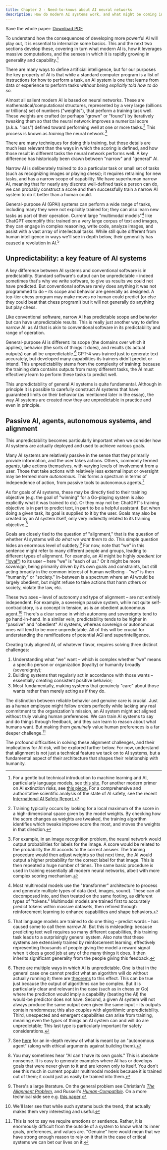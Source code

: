 ```yaml
---
title: Chapter 2 - Need-to-knows about AI neural networks
description: How do modern AI systems work, and what might be coming in the next generation of AIs?
---
```


Save the whole paper: <Icon name="FileText" size={24} className="text-general-link" /> [Download PDF](https://keepthefuturehuman.ai/wp-content/uploads/2025/03/Keep_the_Future_Human__AnthonyAguirre__5March2025.pdf)

To understand how the consequences of developing more powerful AI will play out, it is essential to internalize some basics. This and the next two sections develop these, covering in turn what modern AI is, how it leverages massive computations, and the senses in which it is rapidly growing in generality and capability.[^5]

There are many ways to define artificial intelligence, but for our purposes the key property of AI is that while a standard computer program is a list of instructions for how to perform a task, an AI system is one that learns from data or experience to perform tasks *without being explicitly told how to do so.*

Almost all salient modern AI is based on neural networks. These are mathematical/computational structures, represented by a very large (billions or trillions) set of numbers ("weights"), that perform a training task well. These weights are crafted (or perhaps "grown" or "found") by iteratively tweaking them so that the neural network improves a numerical score (a.k.a. "loss") defined toward performing well at one or more tasks.[^6] This process is known as *training* the neural network.[^7]

There are many techniques for doing this training, but those details are much less relevant than the ways in which the scoring is defined, and how those result in different tasks the neural network performs well. A key difference has historically been drawn between "narrow" and "general" AI.

Narrow AI is deliberately trained to do a particular task or small set of tasks (such as recognizing images or playing chess); it requires retraining for new tasks, and has a narrow scope of capability. We have superhuman narrow AI, meaning that for nearly any discrete well-defined task a person can do, we can probably construct a score and then successfully train a narrow AI system to do it better than a human could.

General-purpose AI (GPAI) systems can perform a wide range of tasks, including many they were not explicitly trained for; they can also learn new tasks as part of their operation. Current large "multimodal models"[^8] like ChatGPT exemplify this: trained on a very large corpus of text and images, they can engage in complex reasoning, write code, analyze images, and assist with a vast array of intellectual tasks. While still quite different from human intelligence in ways we'll see in depth below, their generality has caused a revolution in AI.[^9]

## Unpredictability: a key feature of AI systems

A key difference between AI systems and conventional software is in predictability. Standard software's output can be unpredictable – indeed sometimes that's why we write software, to give us results we could not have predicted. But conventional software rarely does anything it was not programmed to do – its scope and behavior are generally as designed. A top-tier chess program may make moves no human could predict (or else they could beat that chess program!) but it will not generally do anything but play chess.

Like conventional software, narrow AI has predictable scope and behavior but can have unpredictable results. This is really just another way to define narrow AI: as AI that is akin to conventional software in its predictability and range of operation.

General-purpose AI is different: its scope (the domains over which it applies), behavior (the sorts of things it does), and results (its actual outputs) can all be unpredictable.[^10] GPT-4 was trained just to generate text accurately, but developed many capabilities its trainers didn't predict or intend. This unpredictability stems from the complexity of training: because the training data contains outputs from many different tasks, the AI must effectively learn to perform these tasks to predict well.

This unpredictability of general AI systems is quite fundamental. Although in principle it is possible to carefully construct AI systems that have guaranteed limits on their behavior (as mentioned later in the essay), the way AI systems are created now they are unpredictable in practice and even in principle.

## Passive AI, agents, autonomous systems, and alignment

This unpredictability becomes particularly important when we consider how AI systems are actually deployed and used to achieve various goals.

Many AI systems are relatively passive in the sense that they primarily provide information, and the user takes actions. Others, commonly termed *agents*, take actions themselves, with varying levels of involvement from a user. Those that take actions with relatively less external input or oversight may be termed more *autonomous*. This forms a spectrum in terms of independence of action, from passive tools to autonomous agents.[^11]

As for goals of AI systems, these may be directly tied to their training objective (e.g. the goal of "winning" for a Go-playing system is also explicitly what it was trained to do). Or they may not be: ChatGPT's training objective is in part to predict text, in part to be a helpful assistant. But when doing a given task, its goal is supplied to it by the user. Goals may also be created by an AI system itself, only very indirectly related to its training objective.[^12]

Goals are closely tied to the question of "alignment," that is the question of whether AI systems will *do what we want them to do*. This simple question hides an enormous level of subtlety.[^13] For now, note that "we" in this sentence might refer to many different people and groups, leading to different types of alignment. For example, an AI might be highly *obedient* (or ["loyal"](https://arxiv.org/abs/2003.11157)) to its user – here "we" is "each of us." Or it might be more *sovereign*, being primarily driven by its own goals and constraints, but still acting broadly in the common interest of human wellbeing – "we" is then "humanity" or "society." In-between is a spectrum where an AI would be largely obedient, but might refuse to take actions that harm others or society, violate the law, etc.

These two axes – level of autonomy and type of alignment – are not entirely independent. For example, a sovereign passive system, while not quite self-contradictory, is a concept in tension, as is an obedient autonomous agent.[^14] There's a clear sense in which autonomy and sovereignty tend to go hand-in-hand. In a similar vein, predictability tends to be higher in "passive" and "obedient" AI systems, whereas sovereign or autonomous ones will tend to be more unpredictable. All of this will be crucial for understanding the ramifications of potential AGI and superintelligence.

Creating truly aligned AI, of whatever flavor, requires solving three distinct challenges:

1. Understanding what "we" want – which is complex whether "we" means a specific person or organization (loyalty) or humanity broadly (sovereignty);
2. Building systems that regularly act in accordance with those wants – essentially creating consistent positive behavior;
3. Most fundamentally, making systems that genuinely "care" about those wants rather than merely acting as if they do.

The distinction between reliable behavior and genuine care is crucial. Just as a human employee might follow orders perfectly while lacking any real commitment to the organization's mission, an AI system might act aligned without truly valuing human preferences. We can train AI systems to say and do things through feedback, and they can learn to reason about what humans want. But making them *genuinely* value human preferences is a far deeper challenge.[^15]

The profound difficulties in solving these alignment challenges, and their implications for AI risk, will be explored further below. For now, understand that alignment is not just a technical feature we tack on to AI systems, but a fundamental aspect of their architecture that shapes their relationship with humanity.

[^5]: For a gentle but technical introduction to machine learning and AI, particularly language models, see [this site.](https://mark-riedl.medium.com/a-very-gentle-introduction-to-large-language-models-without-the-hype-5f67941fa59e) For another modern primer on AI extinction risks, see [this piece.](https://www.thecompendium.ai/) For a comprehensive and authoritative scientific analysis of the state of AI safety, see the recent [International AI Safety Report.](https://arxiv.org/abs/2501.17805)
[^6]: Training typically occurs by looking for a local maximum of the score in a high-dimensional space given by the model weights. By checking how the score changes as weights are tweaked, the training algorithm identifies which tweaks improve score the most, and moves the weights in that direction.
[^7]: For example, in an image recognition problem, the neural network would output probabilities for labels for the image. A score would be related to the probability the AI accords to the correct answer. The training procedure would then adjust weights so that next time, the AI would output a higher probability for the correct label for that image. This is then repeated a huge number of times. The same basic procedure is used in training essentially all modern neural networks, albeit with more complex scoring mechanism.
[^8]: Most multimodal models use the "transformer" architecture to process and generate multiple types of data (text, images, sound). These can all decomposed into, and then treated on the same footing, as different types of "tokens." Multimodal models are trained first to accurately predict tokens within massive datasets, then refined through reinforcement learning to enhance capabilities and shape behaviors.
[^9]: That language models are trained to do one thing – predict words – has caused some to call them narrow AI. But this is misleading: because predicting text well requires so many different capabilities, this training task leads to a surprisingly general system. Also note that these systems are extensively trained by reinforcement learning, effectively representing thousands of people giving the model a reward signal when it does a good job at any of the many things it does. It then inherits significant generality from the people giving this feedback.
[^10]: There are multiple ways in which AI is unpredictable. One is that in the general case one cannot predict what an algorithm will do without actually running it; there are [theorems](https://arxiv.org/abs/1310.3225) to this effect. This can be true just because the output of algorithms can be complex. But it is particularly clear and relevant in the case (such as in chess or Go) where the prediction would imply a capability (beating the AI) the would-be predictor does not have. Second, a given AI system will not always produce the same output even given the same input – its outputs contain randomness; this also couples with algorithmic unpredictability. Third, unexpected and emergent capabilities can arise from training, meaning even the *types* of things an AI system can and will do are unpredictable; This last type is particularly important for safety considerations.
[^11]: See [here](https://arxiv.org/abs/2502.02649) for an in-depth review of what is meant by an "autonomous agent" (along with ethical arguments against building them).
[^12]: You may sometimes hear "AI can't have its own goals." This is absolute nonsense. It is easy to generate examples where AI has or develops goals that were never given to it and are known only to itself. You don't see this much in current popular multimodal models because it is trained out of them; it could just as easily be trained into them.
[^13]: There's a large literature. On the general problem see Christian's [*The Alignment Problem*](https://www.amazon.com/Alignment-Problem-Machine-Learning-Values/dp/0393635821), and Russell's [*Human-Compatible*](https://www.amazon.com/Human-Compatible-Artificial-Intelligence-Problem/dp/0525558616). On a more technical side see e.g. [this paper](https://arxiv.org/abs/2209.00626).
[^14]: We'll later see that while such systems buck the trend, that actually makes them very interesting and useful.
[^15]: This is not to say we require emotions or sentience. Rather, it is enormously difficult from the outside of a system to know what its inner goals, preferences, and values are. "Genuine" here would mean that we have strong enough reason to rely on it that in the case of critical systems we can bet our lives on it.